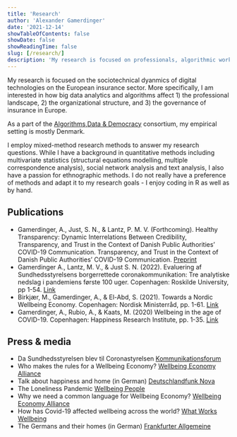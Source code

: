 ```yaml
---
title: 'Research'
author: 'Alexander Gamerdinger'
date: '2021-12-14'
showTableOfContents: false
showDate: false
showReadingTime: false
slug: [/research/]
description: 'My research is focused on professionals, algorithmic work and wellbeing-related issues'
---
```


My research is focused on the sociotechnical dyanmics of digital technologies on the European insurance sector. More specifically, I am interested in how big data analytics and algorithms affect 1) the professional landscape, 2) the organizational structure, and 3) the governance of insurance in Europe.

As a part of the [Algorithms,Data & Democracy](https://algoritmer.org/) consortium, my empirical setting is mostly Denmark.

I employ mixed-method research methods to answer my research questions. While I have a background in quantitative methods including multivariate statistics (structural equations modelling, multiple correspondence analysis), social network analysis and text analysis, I also have a passion for ethnographic methods. I do not really have a preference of methods and adapt it to my research goals - I enjoy coding in R as well as by hand.


## Publications 
* Gamerdinger, A., Just, S. N., & Lantz, P. M. V. (Forthcoming). Healthy Transparency: Dynamic Interrelations Between Credibility, Transparency, and Trust in the Context of Danish Public Authorities’ COVID-19 Communication. Transparency, and Trust in the Context of Danish Public Authorities’ COVID-19 Communication. [Preprint](https://papers.ssrn.com/sol3/papers.cfm?abstract_id=4301936)
* Gamerdinger A., Lantz, M. V., & Just S. N. (2022). Evaluering af
Sundhedsstyrelsens borgerrettede coronakommunikation: Tre analytiske nedslag
i pandemiens første 100 uger. Copenhagen: Roskilde University, pp 1-54.
[Link](https://www.sst.dk/-/media/Udgivelser/2022/Corona/Evalueringer/Evaluering-af-SSTs-borgerrettede-kommunikation-covid.ashx) 
* Birkjær, M., Gamerdinger, A., & El-Abd, S. (2021). Towards a Nordic Wellbeing Economy. Copenhagen: Nordisk Ministerråd, pp. 1-61. [Link](https://doi.org/10.6027/nord2021-049)
* Gamerdinger, A., Rubio, A., & Kaats, M. (2020) Wellbeing in the age of COVID-19. Copenhagen: Happiness Research Institute, pp. 1-35. [Link](https://www.happinessresearchinstitute.com/covid-19)

## Press & media 

* Da Sundhedsstyrelsen blev til Coronastyrelsen [Kommunikationsforum](https://www.kommunikationsforum.dk/artikler/Saadan-kommunikerede-SST-under-pandemien)
* Who makes the rules for a Wellbeing Economy? [Wellbeing Economy Alliance](https://weall.org/who-makes-the-rules-for-a-wellbeing-economy)
* Talk about happiness and home (in German) [Deutschlandfunk Nova](https://www.deutschlandfunknova.de/beitrag/wohnen-unser-traum-vom-eigenheim-lebt)
* The Loneliness Pandemic [Wellbeing People](https://www.youtube.com/watch?v=P9lXf1QTjSM)
* Why we need a common language for Wellbeing Economy? [Wellbeing Economy Alliance](https://weall.org/why-we-need-a-common-language-for-wellbeing-economy)
* How has Covid-19 affected wellbeing across the world? [What Works Wellbeing ](https://whatworkswellbeing.org/blog/how-has-covid-19-affected-wellbeing-across-the-world/)
* The Germans and their homes (in German) [Frankfurter Allgemeine](https://www.faz.net/aktuell/wirtschaft/gluecks-studie-die-deutschen-lieben-ihre-haeuser-16255243.html)





